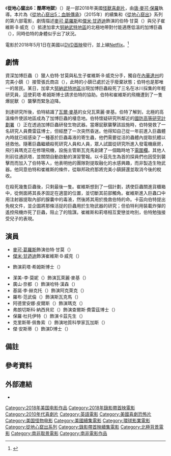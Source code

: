 {{noteTA
|T=zh-cn:异形魔怪：极寒之日;zh-tw:從地心竄出6：酷寒地獄;zh-hk:深淵異形：冷血魔蟲;
|G1=Movie
|G2=Show
|1=zh-cn:异形魔怪：极寒之日;zh-tw:從地心竄出6：酷寒地獄;zh-hk:深淵異形：冷血魔蟲;
}}
{{Infobox Film
| name           = 從地心竄出6：酷寒地獄
| original_name  = {{lang|en|''Tremors: A Cold Day in Hell''}}
| image          = Tremors A Cold Day in Hell poster.jpg
| caption        = 電影海報
| director       = [[唐·麥可·保羅|唐·麥可·保羅]]
| producer       = {{le|邁克·埃利奧特|Mike Elliott (filmmaker)}}
| screenplay     = 約翰·韋普利（{{lang|en|John Whelpley}}）
| story          = 
| based_on       = 角色<br>由{{le|S·S·威爾森|S. S. Wilson}}、{{le|布蘭特·邁多可|Brent Maddock}}和{{le|朗·昂德伍德|Ron Underwood}}創作
| starring       = {{Plainlist|
* [[傑米·甘迺迪|傑米·甘迺迪]]
* {{le|坦雅·范葛瑞安|Tanya van Graan}}
* 潔美-李·莫妮（{{lang|en|Jamie-Lee Money}}）
* 廣山·奈都（{{lang|en|Kiroshan Naidoo}}）
* [[麥可·葛羅斯|麥可·葛羅斯]]
}}
| music          = {{le|弗雷德里克·威德曼|Frederik Wiedmann}}<br>布萊恩·曼蒂亞（{{lang|en|Brain Mantia}}）
| cinematography = 海因·狄沃斯（{{lang|en|Hein de Vos}}）
| editing        = 卡梅倫·哈倫貝克（{{lang|en|Cameron Hallenbeck}}）
| studio         = [[環球影業|環球1440娛樂]]
| distributor    = {{le|環球影業家庭娛樂|Universal Pictures Home Entertainment}}
| released       = {{Film date|2018|5|1|美國}}
| runtime        = 98分鐘
| country        = 美國<br>南非
| language       = 英語
| budget         = 
| gross          = 144萬美元<ref>{{cite web |url=https://www.the-numbers.com/movie/Tremors-A-Cold-Day-in-Hell-(2018) |title=Tremors: A Cold Day in Hell (2018) - Financial Information |website=[[The_Numbers|The Numbers]] |accessdate=2020-12-04 |archive-date=2020-07-05 |archive-url=https://web.archive.org/web/20200705091747/https://www.the-numbers.com/movie/Tremors-A-Cold-Day-in-Hell-(2018) }}</ref>
| preceded_by    = 《[[從地心竄出5：血脈傳承|從地心竄出5：血脈傳承]]》
| followed_by    = 《[[從地心竄出7：尖叫島|從地心竄出7：尖叫島]]》
| cn_name        = 异形魔怪：极寒之日
| hk_name        = 深淵異形：冷血魔蟲
| tw_name        = 從地心竄出6：酷寒地獄{{notetag|也稱作《從地心竄出6》<ref>{{cite web|url=http://www.niotv.com/epg_content.php?content_id=39646&epg_name=%E5%BE%9E%E5%9C%B0%E5%BF%83%E7%AB%84%E5%87%BA6|title=從地心竄出6|work=nio電視網|accessdate=2021-03-08}}</ref>。}}
}}
《'''從地心竄出6：酷寒地獄'''》（{{lang-en|''Tremors: A Cold Day in Hell''}}）是一部2018年美國[[怪獸電影|怪獸]][[喜劇片|喜劇片]]，由[[唐·麥可·保羅|唐·麥可·保羅]]執導。本片為《[[從地心竄出5：血脈傳承|從地心竄出5：血脈傳承]]》（2015年）的續集和《[[從地心竄出系列|從地心竄出]]》系列的第六部電影，劇情描述[[麥可·葛羅斯|麥可·葛羅斯]]和[[傑米·甘迺迪|傑米·甘迺迪]]飾演的伯特·甘莫（{{lang|en|Burt Gummer}}）與兒子崔維斯·B·威克（{{lang|en|Travis B. Welker}}）抵達加拿大[[努納武特地區|努納武特地區]]的北極地帶對付能適應低溫的加博巨蟲（{{lang|en|Graboid}}），同時伯特的身體似乎出了狀況。

電影於2018年5月1日在美國以[[DVD首映|DVD首映]]發行，並上線[[Netflix|Netflix]]。<ref>{{cite web |url=https://bloody-disgusting.com/movie/3496518/tremors-cold-day-hell-today-already-netflix/ |title='Tremors: A Cold Day in Hell,' Out Today, Is Already on Netflix! |last=Squires |first=John |date=2018-05-01 |publisher=Bloody Disgusting |accessdate=2018-05-07 |archive-date=2018-05-05 |archive-url=https://web.archive.org/web/20180505091308/http://bloody-disgusting.com/movie/3496518/tremors-cold-day-hell-today-already-netflix }}</ref>

== 劇情 ==
資深加博巨蟲（{{lang|en|Graboid}}）獵人伯特·甘莫與私生子崔維斯·B·威克分手，獨自在[[內華達州|內華達州]]的完美小鎮（{{lang|en|Perfection}}）接管張氏商店（{{lang|en|Chang's Market}}），此時的小鎮已處於近乎廢棄狀態；伯特也是那唯一的居民。某日，加拿大[[努納武特地區|努納武特地區]]出現加博巨蟲殺死了三名在冰川採集{{le|冰蕊|Ice core}}的年輕研究員，這使莉塔·希姆斯博士請求伯特的協助。伯特和崔維斯的飛機遭到了一隻爆屁獸（{{lang|en|Ass Blasters}}）襲擊而緊急迫降。

到達研究所後，伯特結識了[[從地心竄出|瓦爾·麥基]]的女兒瓦萊麗·麥基。伯特了解到，北極的高溫條件使該地區成為了加博巨蟲的棲息地。伯特懷疑研究所鄰近的[[國防高等研究計劃署|國防高等研究計劃署]]（{{lang|en|DARPA}}）正在透過加博巨蟲研發生物武器。當爆屁獸襲擊該設施時，伯特營救了一名研究人員費雷茲博士，但經歷了一次突然昏迷。他得知自己從一年前進入巨蟲體內時就已經感染了一種基於巨蟲毒液的寄生蟲，他們需要從活的蟲體內提取抗體以拯救他。隨著巨蟲繼續殺死研究人員和{{lang|en|DARPA}}人​​員，眾人試圖從研究所進入發電機廠房，飛行員瑪克正在修理飛機，設施主管斯瓦克馬創建了一個臨時地下[[電圍欄|電圍欄]]。其他人則前往通訊塔，並關閉自動啟動的演習警報。以卡茲先生為首的{{lang|en|DARPA}}探員們也因受到襲擊而而加入了伯特等人，他表明他的團隊對提取融化的水感興趣，而非製造生物武器。他同意伯特和崔維斯的條件，從聯邦政府那將完美小鎮歸還並取消今後的稅收。

在殺死幾隻巨蟲後，只剩最後一隻。崔維斯想到了一個計劃，誘使巨蟲關進貨櫃箱中，從側面將其長矛固定在適當的位置，並切斷其前部觸角。崔維斯進入巨蟲口中用注射器提取內部的腺囊中的毒液，然後將其用於挽救伯特的命。卡茲向伯特提出免稅文件，並企圖將那條活捉的巨蟲用於生物武器的研究；但伯特利用裝載炸彈的遙控飛機炸死了巨蟲，阻止了{{lang|en|DARPA}}的陰謀。崔維斯和莉塔相互愛戀並吻別，伯特勉強接受兒子的表現。

== 演員 ==
* [[麥可·葛羅斯|麥可·葛羅斯]]飾演伯特·甘莫（{{lang|en|Burt Gummer}}）
* [[傑米·甘迺迪|傑米·甘迺迪]]飾演崔維斯·B·威克（{{lang|en|Travis B. Welker}}）
* {{le|坦雅·范葛瑞安|Tanya van Graan}}飾演莉塔·希姆斯博士（{{lang|en|Dr. Rita Sims}}）
* 潔美-李·莫妮（{{lang|en|Jamie-Lee Money}}）飾演瓦萊麗·麥基（{{lang|en|Valerie McKee}}）
* 廣山·奈都（{{lang|en|Kiroshan Naidoo}}）飾演哈特·漢森（{{lang|en|Hart Hansen}}）
* 基諾·李·赫克托（{{lang|en|Keeno Lee Hector}}）飾演阿克萊克（{{lang|en|Aklark}}）
* 羅布·范武倫（{{lang|en|Rob van Vuuren}}）飾演斯瓦克馬（{{lang|en|Swackhamer}}）
* 阿德里安娜·皮爾斯（{{lang|en|Adrienne Pearce}}）飾演瑪克（{{lang|en|Mac}}）
* 弗朗切斯科·納西貝尼（{{lang|en|Francesco Nassimbeni}}）飾演查爾斯·費雷茲博士（{{lang|en|Dr. Charles Ferezze}}）
* 保羅·杜托伊特（{{lang|en|Paul du Toit}}）飾演卡茲先生（{{lang|en|Mr. Cutts}}）
* 克里斯蒂·佩魯索（{{lang|en|Christie Peruso}}）飾演地質科學家瓦加斯（{{lang|en|Geo-Tech Vargas}}）
* 傑·安斯蒂（{{lang|en|Jay Anstey}}）飾演D博士（{{lang|en|Dr. D}}）

== 備註 ==
<div class="references-small">
{{notefoot}}
</div>

== 參考資料 ==
{{reflist|30em}}

== 外部連結 ==
* {{IMDb title|6086082}}

{{Tremors}}
{{Don Michael Paul}}
{{DEFAULTSORT:Tremors: A Cold Day in Hell}}
[[Category:2018年美国电影作品|Category:2018年美国电影作品]]
[[Category:2018年錄影帶首映電影|Category:2018年錄影帶首映電影]]
[[Category:2010年代喜劇片|Category:2010年代喜劇片]]
[[Category:英語電影|Category:英語電影]]
[[Category:美國喜劇恐怖片|Category:美國喜劇恐怖片]]
[[Category:美国怪物电影|Category:美国怪物电影]]
[[Category:美國續集電影|Category:美國續集電影]]
[[Category:環球影業電影|Category:環球影業電影]]
[[Category:從地心竄出系列|Category:從地心竄出系列]]
[[Category:錄影帶首映續集電影|Category:錄影帶首映續集電影]]
[[Category:北極背景電影|Category:北極背景電影]]
[[Category:南非取景電影|Category:南非取景電影]]
[[Category:南非電影作品|Category:南非電影作品]]
